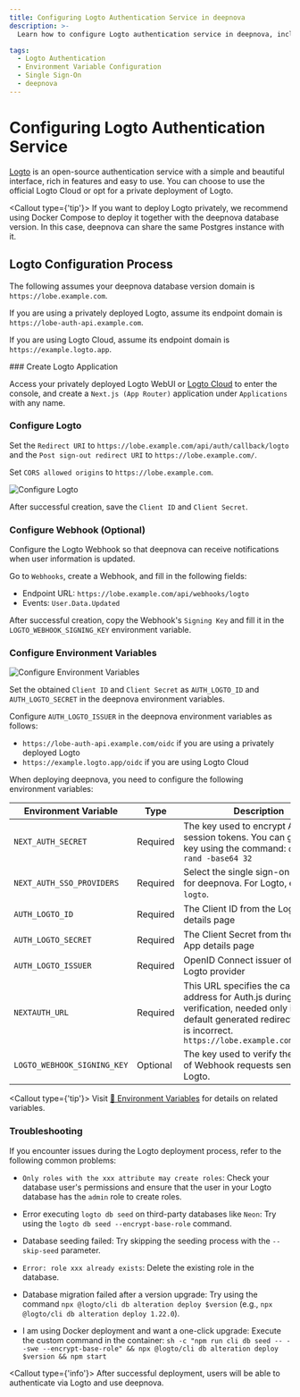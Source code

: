 ```yaml
---
title: Configuring Logto Authentication Service in deepnova
description: >-
  Learn how to configure Logto authentication service in deepnova, including deployment, creation, setting permissions, and environment variables.

tags:
  - Logto Authentication
  - Environment Variable Configuration
  - Single Sign-On
  - deepnova
---
```


# Configuring Logto Authentication Service

[Logto](https://github.com/logto-io/logto) is an open-source authentication service with a simple and beautiful interface, rich in features and easy to use. You can choose to use the official Logto Cloud or opt for a private deployment of Logto.

<Callout type={'tip'}>
  If you want to deploy Logto privately, we recommend using Docker Compose to deploy it together
  with the deepnova database version. In this case, deepnova can share the same Postgres instance
  with it.
</Callout>

## Logto Configuration Process

The following assumes your deepnova database version domain is `https://lobe.example.com`.

If you are using a privately deployed Logto, assume its endpoint domain is `https://lobe-auth-api.example.com`.

If you are using Logto Cloud, assume its endpoint domain is `https://example.logto.app`.

<Steps>
  ### Create Logto Application

  Access your privately deployed Logto WebUI or [Logto Cloud](http://cloud.logto.io/) to enter the console, and create a `Next.js (App Router)` application under `Applications` with any name.

  ### Configure Logto

  Set the `Redirect URI` to `https://lobe.example.com/api/auth/callback/logto` and the `Post sign-out redirect URI` to `https://lobe.example.com/`.

  Set `CORS allowed origins` to `https://lobe.example.com`.

  <Image alt="Configure Logto" inStep src="https://github.com/user-attachments/assets/5b816379-c07b-40ea-bde4-df16e2e4e523" />

  After successful creation, save the `Client ID` and `Client Secret`.

  ### Configure Webhook (Optional)

  Configure the Logto Webhook so that deepnova can receive notifications when user information is updated.

  Go to `Webhooks`, create a Webhook, and fill in the following fields:

  - Endpoint URL: `https://lobe.example.com/api/webhooks/logto`
  - Events: `User.Data.Updated`

  After successful creation, copy the Webhook's `Signing Key` and fill it in the `LOGTO_WEBHOOK_SIGNING_KEY` environment variable.

  ### Configure Environment Variables

  <Image alt="Configure Environment Variables" inStep src="https://github.com/user-attachments/assets/15af6d94-af4f-4aa9-bbab-7a46e9f9e837" />

  Set the obtained `Client ID` and `Client Secret` as `AUTH_LOGTO_ID` and `AUTH_LOGTO_SECRET` in the deepnova environment variables.

  Configure `AUTH_LOGTO_ISSUER` in the deepnova environment variables as follows:

  - `https://lobe-auth-api.example.com/oidc` if you are using a privately deployed Logto
  - `https://example.logto.app/oidc` if you are using Logto Cloud

  When deploying deepnova, you need to configure the following environment variables:

  | Environment Variable        | Type     | Description                                                                                                                                                                            |
  | --------------------------- | -------- | -------------------------------------------------------------------------------------------------------------------------------------------------------------------------------------- |
  | `NEXT_AUTH_SECRET`          | Required | The key used to encrypt Auth.js session tokens. You can generate a key using the command: `openssl rand -base64 32`                                                                    |
  | `NEXT_AUTH_SSO_PROVIDERS`   | Required | Select the single sign-on provider for deepnova. For Logto, enter `logto`.                                                                                                             |
  | `AUTH_LOGTO_ID`             | Required | The Client ID from the Logto App details page                                                                                                                                          |
  | `AUTH_LOGTO_SECRET`         | Required | The Client Secret from the Logto App details page                                                                                                                                      |
  | `AUTH_LOGTO_ISSUER`         | Required | OpenID Connect issuer of the Logto provider                                                                                                                                            |
  | `NEXTAUTH_URL`              | Required | This URL specifies the callback address for Auth.js during OAuth verification, needed only if the default generated redirect address is incorrect. `https://lobe.example.com/api/auth` |
  | `LOGTO_WEBHOOK_SIGNING_KEY` | Optional | The key used to verify the legality of Webhook requests sent by Logto.                                                                                                                 |

  <Callout type={'tip'}>
    Visit [📘 Environment Variables](/docs/self-hosting/environment-variables/auth#logto) for details on related variables.
  </Callout>
</Steps>

### Troubleshooting

If you encounter issues during the Logto deployment process, refer to the following common problems:

- `Only roles with the xxx attribute may create roles`: Check your database user's permissions and ensure that the user in your Logto database has the `admin` role to create roles.

- Error executing `logto db seed` on third-party databases like `Neon`: Try using the `logto db seed --encrypt-base-role` command.

- Database seeding failed: Try skipping the seeding process with the `--skip-seed` parameter.

- `Error: role xxx already exists`: Delete the existing role in the database.

- Database migration failed after a version upgrade: Try using the command `npx @logto/cli db alteration deploy $version` (e.g., `npx @logto/cli db alteration deploy 1.22.0`).

- I am using Docker deployment and want a one-click upgrade: Execute the custom command in the container: `sh -c "npm run cli db seed -- --swe --encrypt-base-role" && npx @logto/cli db alteration deploy $version && npm start`

<Callout type={'info'}>
  After successful deployment, users will be able to authenticate via Logto and use deepnova.
</Callout>
